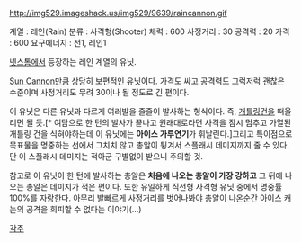 http://img529.imageshack.us/img529/9639/raincannon.gif

계열 : 레인(Rain)
분류 : 사격형(Shooter)
체력 : 600
사정거리 : 30
공격력 : 20
가격 : 600
요구에너지 : 선1, 레인1

[[넷스톰]]에서 등장하는 레인 계열의 유닛.

[[Sun Cannon]]만큼 상당히 보편적인 유닛이다. 가격도 싸고 공격력도 그럭저럭 괜찮은 수준이며 사정거리도 무려 30이나 될 정도로 긴 편이다.

이 유닛은 다른 유닛과 다르게 여러발을 줄줄이 발사하는 형식이다. 즉, [[개틀링]]건을 떠올리면 될 듯.[* 여담으로 한 턴의 발사가 끝나고 원래대로라면 사격을 잠시 멈추고 가열된 개틀링 건을 식혀야하는데 이 유닛에는 '''아이스 가루연기'''가 휘날린다.]그리고 특이점으로 목표물을 명중하는 선에서 그치치 않고 총알이 튕겨서 스플래시 데미지까지 줄 수 있다. 단 이 스플래시 데미지는 적아군 구별없이 받으니 주의할 것.

참고로 이 유닛이 한 턴에 발사하는 총알은 '''처음에 나오는 총알이 가장 강하고''' 그 뒤에 나오는 총알은 데미지가 적은 편이다. 또한 유일하게 직선형 사격형 유닛 중에서 명중률 100%를 자랑한다. 아무리 발빠르게 사정거리를 벗어나봐야 총알이 나온순간 아이스 캐논의 공격을 회피할 수 없다는 이야기(...)


[[각주]]
